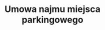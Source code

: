 ---
slug: umowa-najmu-miejsca-parkingowego
title: Umowa najmu miejsca parkingowego
categories: [motoryzacja, nieruchomosci]
---